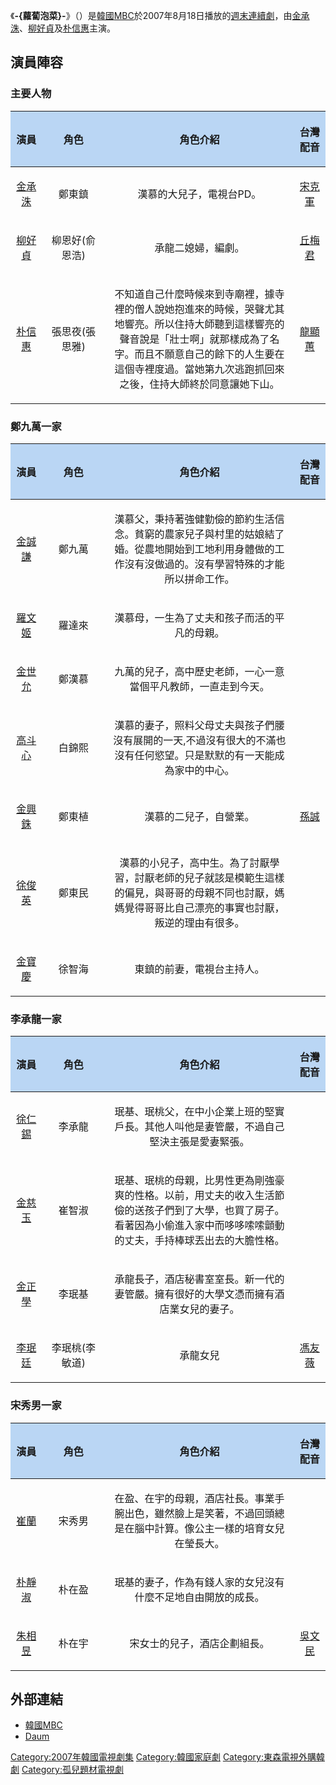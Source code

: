 {{noteTA
|T=zh-hans:萝卜泡菜 (电视剧);zh-tw:只有愛;zh-hk:蘿蔔泡菜 (電視劇);zh-mo:蘿蔔泡菜 (電視劇);
|1=zh-hans:萝卜泡菜;zh-tw:只有愛;zh-hk:蘿蔔泡菜;zh-mo:蘿蔔泡菜;
}}
{{Infobox Television
| show_name            = -{蘿蔔泡菜}-
| original_name        = {{lang|ko|깍두기}}
| image                = [[File:Kimcheed_Radish_Cubes.jpg|250px]]
| caption              = 
| show_name_2          = 
| genre                = 
| format               = 
| creator              = 
| developer            = 
| writer               = [[李德載|李德載]]
| director             = [[權錫璋|權錫璋]]
| creative_director    = 
| presenter            = 
| starring             = [[金承洙|金承洙]]、[[柳好貞|柳好貞]]、[[朴信惠|朴信惠]]、<br />[[金興銖|金興銖]]、[[高斗心|高斗心]]、[[朱相昱|朱相昱]]、<br />[[徐俊英|徐俊英]]、[[李珉廷|李珉廷]]
| theme_music_composer = 
| opentheme            = 
| endtheme             = 
| composer             = 
| country              = {{ROK}}
| language             = [[韓語|韓語]]
| num_seasons          = <!-- or num_series -->
| num_episodes         = 44
| list_episodes        = 
| executive_producer   = 
| producer             = 
| editor               = 
| location             = {{ROK}}
| runtime              = 約70分鐘（含廣告）
| company              = 
| distributor          = 
| channel              = [[文化廣播_(韓國)|MBC]]
| first_run            = {{ROK}}
| first_aired          = {{start date|2007|8|18}}
| last_aired           = {{end date|2008|1|27}}
| preceded_by          = 
| followed_by          = 
| related              = 
| website              = http://www.imbc.com/broad/tv/drama/cubed/index.html
| production_website   = 
}}

《'''-{蘿蔔泡菜}-'''》（{{lang-ko|'''깍두기''' }}）是[[韓國|韓國]][[韓國文化廣播公司|MBC]]於2007年8月18日播放的[[MBC週末連續劇|週末連續劇]]，由[[金承洙|金承洙]]、[[柳好貞|柳好貞]]及[[朴信惠|朴信惠]]主演。

== 演員陣容 ==
=== 主要人物 ===
{|class="wikitable" width="100%"
! style="background:#BAD6F4;width:10% " align="center"|演員
! style="background:#BAD6F4;width:20% " align="center"|角色
! style="background:#BAD6F4;width:60%" align="center"|角色介紹
! style="background:#BAD6F4;width:10% " align="center"|台灣配音
|-
|align="center"|[[金承洙|金承洙]]
|align="center"|鄭東鎮
| 漢慕的大兒子，電視台PD。
|align="center"|[[宋克軍|宋克軍]]
|-
|align="center"|[[柳好貞|柳好貞]]
|align="center"| 柳恩好(俞恩浩)
| 承龍二媳婦，編劇。
|align="center"|[[丘梅君|丘梅君]]
|-
|align="center"|[[朴信惠|朴信惠]]
|align="center"| 張思夜(張思雅)
|不知道自己什麼時候來到寺廟裡，據寺裡的僧人說她抱進來的時候，哭聲尤其地響亮。所以住持大師聽到這樣響亮的聲音說是「壯士啊」就那樣成為了名字。而且不願意自己的餘下的人生要在這個寺裡度過。當她第九次逃跑抓回來之後，住持大師終於同意讓她下山。
|align="center"|[[龍顯蕙|龍顯蕙]]
|}

=== 鄭九萬一家 ===
{|class="wikitable" width="100%"
! style="background:#BAD6F4;width:10% " align="center"|演員
! style="background:#BAD6F4;width:20% " align="center"|角色
! style="background:#BAD6F4;width:60%" align="center"|角色介紹
! style="background:#BAD6F4;width:10% " align="center"|台灣配音
|-
|align="center"|[[金誠謙|金誠謙]]
|align="center"| 鄭九萬
| 漢慕父，秉持著強健勤儉的節約生活信念。貧窮的農家兒子與村里的姑娘結了婚。從農地開始到工地利用身體做的工作沒有沒做過的。沒有學習特殊的才能所以拼命工作。
| 
|-
|align="center"| [[羅文姬|羅文姬]] 
|align="center"| 羅達來
| 漢慕母，一生為了丈夫和孩子而活的平凡的母親。
| 
|-
|align="center"|[[金世允|金世允]]
|align="center"| 鄭漢慕
| 九萬的兒子，高中歷史老師，一心一意當個平凡教師，一直走到今天。 
| 
|-
|align="center"|[[高斗心|高斗心]]
|align="center"| 白錦熙
| 漢慕的妻子，照料父母丈夫與孩子們腰沒有展開的一天,不過沒有很大的不滿也沒有任何慾望。只是默默的有一天能成為家中的中心。 
| 
|-
|align="center"|[[金興銖|金興銖]]
|align="center"| 鄭東植
| 漢慕的二兒子，自營業。
|align="center"|[[孫誠|孫誠]]
|-
|align="center"|[[徐俊英|徐俊英]]
|align="center"| 鄭東民
| 漢慕的小兒子，高中生。為了討厭學習，討厭老師的兒子就該是模範生這樣的偏見，與哥哥的母親不同也討厭，媽媽覺得哥哥比自己漂亮的事實也討厭，叛逆的理由有很多。 
|
|-
|align="center"|[[金寶慶|金寶慶]] 
|align="center"| 徐智海
| 東鎮的前妻，電視台主持人。
|
|}
=== 李承龍一家 ===
{|class="wikitable" width="100%"
! style="background:#BAD6F4;width:10% " align="center"|演員
! style="background:#BAD6F4;width:20% " align="center"|角色
! style="background:#BAD6F4;width:60%" align="center"|角色介紹
! style="background:#BAD6F4;width:10% " align="center"|台灣配音
|-
|align="center"|[[徐仁錫|徐仁錫]] 
|align="center"| 李承龍

| 珉基、珉桃父，在中小企業上班的堅實戶長。其他人叫他是妻管嚴，不過自己堅決主張是愛妻緊張。
|

|-
|align="center"|[[金慈玉|金慈玉]] 
|align="center"| 崔智淑
| 珉基、珉桃的母親，比男性更為剛強豪爽的性格。以前，用丈夫的收入生活節儉的送孩子們到了大學，也買了房子。看著因為小偷進入家中而哆哆嗦嗦顫動的丈夫，手持棒球丟出去的大膽性格。
|
|-
|align="center"|[[金正學|金正學]]
|align="center"| 李珉基
| 承龍長子，酒店秘書室室長。新一代的妻管嚴。擁有很好的大學文憑而擁有酒店業女兒的妻子。
|
|-
|align="center"|[[李珉廷|李珉廷]] 
|align="center"| 李珉桃(李敏道)
| 承龍女兒
|align="center"|[[馮友薇|馮友薇]]
|}

=== 宋秀男一家 ===
{|class="wikitable" width="100%"
! style="background:#BAD6F4;width:10% " align="center"|演員
! style="background:#BAD6F4;width:20% " align="center"|角色
! style="background:#BAD6F4;width:60%" align="center"|角色介紹
! style="background:#BAD6F4;width:10% " align="center"|台灣配音
|-
|align="center"|[[崔蘭|崔蘭]] 
|align="center"| 宋秀男
| 在盈、在宇的母親，酒店社長。事業手腕出色，雖然臉上是笑著，不過回頭總是在腦中計算。像公主一樣的培育女兒在瑩長大。
|
|-
|align="center"|[[朴靜淑|朴靜淑]]
|align="center"| 朴在盈
| 珉基的妻子，作為有錢人家的女兒沒有什麼不足地自由開放的成長。
|
|-
|align="center"|[[朱相昱|朱相昱]]
|align="center"| 朴在宇
| 宋女士的兒子，酒店企劃組長。
|align="center"|[[吳文民|吳文民]]

|}

== 外部連結 ==
*[http://www.imbc.com/broad/tv/drama/cubed/ 韓國MBC] {{Wayback|url=http://www.imbc.com/broad/tv/drama/cubed/ |date=20130514134351 }} {{ko icon}}
*[https://web.archive.org/web/20140508042736/http://movie.daum.net/tv/detail/main.do?tvProgramId=50330 Daum]{{ko icon}}

{{電視節目的變遷
|電視台={{KOR}} [[韓國文化廣播公司|MBC]]
|播放檔次=[[MBC週末連續劇|周末連續劇]]
|節目名稱=蘿-{}-蔔泡菜<br />（2007.08.18 - 2008.01.27）
|上一節目=[[文熙|文熙]]<br />（2007.02.24 - 2008.08.12）
|下一節目=[[絕世女警朴真金|天下一色朴貞今]]<br />（2008.02.02 - 2008.08.03）
}}

{{電視節目的變遷
| 電視台={{TWN}} [[東森戲劇台|東森戲劇台]]
| 播放檔次=星期一至五 21:00-22:00<br/>(3/12起播出時間改為20:00-22:00)<br/>(3/20起20:00-21:00)
| 節目名稱= 只-{}-有愛<br />（2014.01.30 - 2014.03.28)
| 上一節目= [[歐若拉公主|歐若拉公主]]<br />（2013.11.25 - 2014.03.11)<br/>(11/25-12/15播出時間為21:00-22:00)<br/>(12/16-1/24播出時間為20:00-22:00)<br/>(1/27-1/29首播時間為21:00-22:00)<br/>(1/30-3/11播出時間20:00-21:00)
| 下一節目= [[醜八怪警報|醜小鴨大進擊]]<br />（2014.03.20 - 2014.06.06)<br/>(3/20-3/28播出時間為21:00-22:00)<br/>(3/31起20:00-22:00)
}}

{{MBC週末連續劇}}
{{2014年台灣播出之韓劇}}
{{DEFAULTSORT:Kkakdooki}}
[[Category:2007年韓國電視劇集|Category:2007年韓國電視劇集]]
[[Category:韓國家庭劇|Category:韓國家庭劇]]
[[Category:東森電視外購韓劇|Category:東森電視外購韓劇]]
[[Category:孤兒題材電視劇|Category:孤兒題材電視劇]]